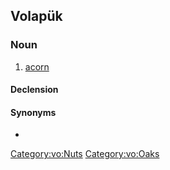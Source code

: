 {{also|kvar|KVAR|kVAR|kVAr}}
==Volapük==

===Noun===
{{vo-noun}}

# [[acorn]]

====Declension====
{{vo-decl-noun}}

====Synonyms====
* {{l|vo|gölogafluk}}

[[Category:vo:Nuts]]
[[Category:vo:Oaks]]